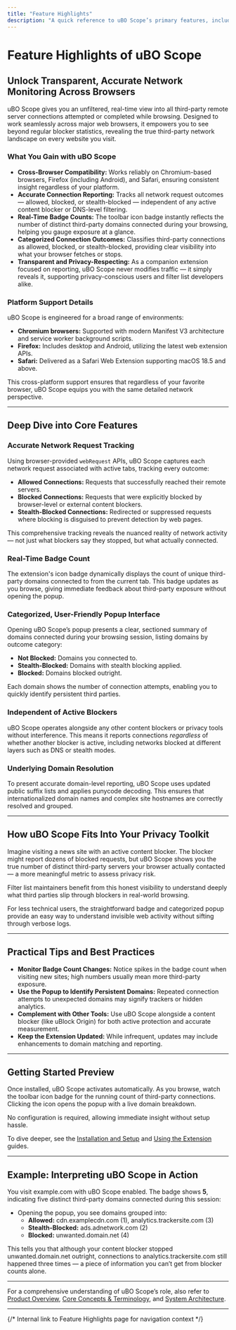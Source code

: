 ```yaml
---
title: "Feature Highlights"
description: "A quick reference to uBO Scope’s primary features, including cross-browser support, accurate network request tracking regardless of active blockers, real-time badge counts, and transparent reporting for third-party servers. Connects features to user outcomes and browser platforms."
---
```


# Feature Highlights of uBO Scope

## Unlock Transparent, Accurate Network Monitoring Across Browsers

uBO Scope gives you an unfiltered, real-time view into all third-party remote server connections attempted or completed while browsing. Designed to work seamlessly across major web browsers, it empowers you to see beyond regular blocker statistics, revealing the true third-party network landscape on every website you visit.

### What You Gain with uBO Scope

- **Cross-Browser Compatibility:** Works reliably on Chromium-based browsers, Firefox (including Android), and Safari, ensuring consistent insight regardless of your platform.
- **Accurate Connection Reporting:** Tracks all network request outcomes — allowed, blocked, or stealth-blocked — independent of any active content blocker or DNS-level filtering.
- **Real-Time Badge Counts:** The toolbar icon badge instantly reflects the number of distinct third-party domains connected during your browsing, helping you gauge exposure at a glance.
- **Categorized Connection Outcomes:** Classifies third-party connections as allowed, blocked, or stealth-blocked, providing clear visibility into what your browser fetches or stops.
- **Transparent and Privacy-Respecting:** As a companion extension focused on reporting, uBO Scope never modifies traffic — it simply reveals it, supporting privacy-conscious users and filter list developers alike.

### Platform Support Details

uBO Scope is engineered for a broad range of environments:

- **Chromium browsers:** Supported with modern Manifest V3 architecture and service worker background scripts.
- **Firefox:** Includes desktop and Android, utilizing the latest web extension APIs.
- **Safari:** Delivered as a Safari Web Extension supporting macOS 18.5 and above.

This cross-platform support ensures that regardless of your favorite browser, uBO Scope equips you with the same detailed network perspective.

---

## Deep Dive into Core Features

### Accurate Network Request Tracking

Using browser-provided `webRequest` APIs, uBO Scope captures each network request associated with active tabs, tracking every outcome:

- **Allowed Connections:** Requests that successfully reached their remote servers.
- **Blocked Connections:** Requests that were explicitly blocked by browser-level or external content blockers.
- **Stealth-Blocked Connections:** Redirected or suppressed requests where blocking is disguised to prevent detection by web pages.

This comprehensive tracking reveals the nuanced reality of network activity — not just what blockers say they stopped, but what actually connected.

### Real-Time Badge Count

The extension's icon badge dynamically displays the count of unique third-party domains connected to from the current tab. This badge updates as you browse, giving immediate feedback about third-party exposure without opening the popup.

### Categorized, User-Friendly Popup Interface

Opening uBO Scope’s popup presents a clear, sectioned summary of domains connected during your browsing session, listing domains by outcome category:

- **Not Blocked:** Domains you connected to.
- **Stealth-Blocked:** Domains with stealth blocking applied.
- **Blocked:** Domains blocked outright.

Each domain shows the number of connection attempts, enabling you to quickly identify persistent third parties.

### Independent of Active Blockers

uBO Scope operates alongside any other content blockers or privacy tools without interference. This means it reports connections _regardless_ of whether another blocker is active, including networks blocked at different layers such as DNS or stealth modes.

### Underlying Domain Resolution

To present accurate domain-level reporting, uBO Scope uses updated public suffix lists and applies punycode decoding. This ensures that internationalized domain names and complex site hostnames are correctly resolved and grouped.

---

## How uBO Scope Fits Into Your Privacy Toolkit

Imagine visiting a news site with an active content blocker. The blocker might report dozens of blocked requests, but uBO Scope shows you the true number of distinct third-party servers your browser actually contacted — a more meaningful metric to assess privacy risk. 

Filter list maintainers benefit from this honest visibility to understand deeply what third parties slip through blockers in real-world browsing.

For less technical users, the straightforward badge and categorized popup provide an easy way to understand invisible web activity without sifting through verbose logs.

---

## Practical Tips and Best Practices

- **Monitor Badge Count Changes:** Notice spikes in the badge count when visiting new sites; high numbers usually mean more third-party exposure.
- **Use the Popup to Identify Persistent Domains:** Repeated connection attempts to unexpected domains may signify trackers or hidden analytics.
- **Complement with Other Tools:** Use uBO Scope alongside a content blocker (like uBlock Origin) for both active protection and accurate measurement.
- **Keep the Extension Updated:** While infrequent, updates may include enhancements to domain matching and reporting.

---

## Getting Started Preview

Once installed, uBO Scope activates automatically. As you browse, watch the toolbar icon badge for the running count of third-party connections. Clicking the icon opens the popup with a live domain breakdown. 

No configuration is required, allowing immediate insight without setup hassle.

To dive deeper, see the [Installation and Setup](https://github.com/gorhill/uBO-Scope#installation) and [Using the Extension](https://github.com/gorhill/uBO-Scope#usage) guides.

---

## Example: Interpreting uBO Scope in Action

You visit example.com with uBO Scope enabled. The badge shows **5**, indicating five distinct third-party domains connected during this session:

- Opening the popup, you see domains grouped into:
  - **Allowed:** cdn.examplecdn.com (1), analytics.trackersite.com (3)
  - **Stealth-Blocked:** ads.adnetwork.com (2)
  - **Blocked:** unwanted.domain.net (4)

This tells you that although your content blocker stopped unwanted.domain.net outright, connections to analytics.trackersite.com still happened three times — a piece of information you can’t get from blocker counts alone.

---

For a comprehensive understanding of uBO Scope’s role, also refer to [Product Overview](../intro-key-concepts/product-overview), [Core Concepts & Terminology](../intro-key-concepts/core-concepts-terminology), and [System Architecture](../architecture-features/system-architecture).

---

{/* Internal link to Feature Highlights page for navigation context */}